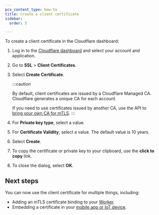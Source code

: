 ```yaml
---
pcx_content_type: how-to
title: Create a client certificate
sidebar:
  order: 3

---
```


To create a client certificate in the Cloudflare dashboard:

1. Log in to the [Cloudflare dashboard](https://dash.cloudflare.com) and select your account and application.
2. Go to **SSL** > **Client Certificates**.
3. Select **Create Certificate**.

    :::caution

    By default, client certificates are issued by a Cloudflare Managed CA. Cloudflare generates a unique CA for each account.

    If you need to use certificates issued by another CA, use the API to [bring your own CA for mTLS](/ssl/client-certificates/byo-ca/).
    :::

4. For **Private key type**, select a value.

5. For **Certificate Validity**, select a value. The default value is 10 years.

6. Select **Create**.

7. To copy the certificate or private key to your clipboard, use the **click to copy** link.

8. To close the dialog, select **OK**.

## Next steps

You can now use the client certificate for multiple things, including:

* Adding an mTLS certificate binding to your [Worker](/workers/runtime-apis/bindings/mtls/).
* Embedding a certificate in your [mobile app or IoT device](/ssl/client-certificates/configure-your-mobile-app-or-iot-device/).
